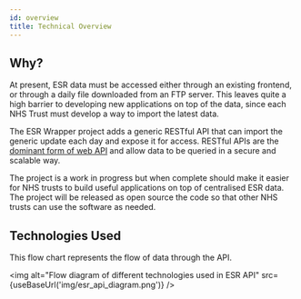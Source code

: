 ```yaml
---
id: overview
title: Technical Overview
---
```



## Why?

At present, ESR data must be accessed either through an existing frontend, or through a daily file downloaded from an FTP server. This leaves quite a high barrier to developing new applications on top of the data, since each NHS Trust must develop a way to import the latest data.

The ESR Wrapper project adds a generic RESTful API that can import the generic update each day and expose it for access. RESTful APIs are the [dominant form of web API](https://www.programmableweb.com/api-research) and allow data to be queried in a secure and scalable way.

The project is a work in progress but when complete should make it easier for NHS trusts to build useful applications on top of centralised ESR data. The project will be released as open source the code so that other NHS trusts can use the software as needed.

## Technologies Used

This flow chart represents the flow of data through the API.

<img alt="Flow diagram of different technologies used in ESR API" src={useBaseUrl('img/esr_api_diagram.png')} />


